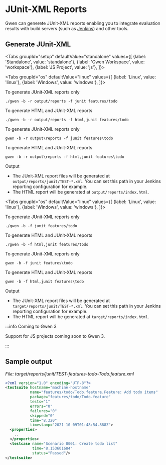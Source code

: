 

# JUnit-XML Reports

Gwen can generete JUnit-XML reports enabling you to integrate evaluation results with build servers (such as [Jenkins](https://www.jenkins.io/)) and other tools.

## Generate JUnit-XML

<Tabs
  groupId="setup"
  defaultValue="standalone"
  values={[
    {label: 'Standalone', value: 'standalone'},
    {label: 'Gwen Workspace', value: 'workspace'},
    {label: 'JS Project', value: 'js'},
  ]}>

<TabItem value="standalone">

<Tabs
  groupId="os"
  defaultValue="linux"
  values={[
    {label: 'Linux', value: 'linux'},
    {label: 'Windows', value: 'windows'},
  ]}>

<TabItem value="linux">

To generate JUnit-XML reports only

```shell
./gwen -b -r output/reports -f junit features/todo
```

To generate HTML and JUnit-XML reports

```shell
./gwen -b -r output/reports -f html,junit features/todo
```

</TabItem>

<TabItem value="windows">

To generate JUnit-XML reports only

```shell
gwen -b -r output\reports -f junit features\todo
```

To generate HTML and JUnit-XML reports

```shell
gwen -b -r output\reports -f html,junit features\todo
```

</TabItem>

</Tabs>

<p>Output</p>

- The JUnit-XML report files will be generated at <code>output/reports/junit/TEST-*.xml</code>. You can set this path in your Jenkins reporting configuration for example.
- The HTML report will be generated at <code>output/reports/index.html</code>.

</TabItem>

<TabItem value="workspace">

<Tabs
  groupId="os"
  defaultValue="linux"
  values={[
    {label: 'Linux', value: 'linux'},
    {label: 'Windows', value: 'windows'},
  ]}>

<TabItem value="linux">

To generate JUnit-XML reports only

```shell
./gwen -b -f junit features/todo
```

To generate HTML and JUnit-XML reports

```shell
./gwen -b -f html,junit features/todo
```

</TabItem>

<TabItem value="windows">

To generate JUnit-XML reports only

```shell
gwen -b -f junit features\todo
```

To generate HTML and JUnit-XML reports

```shell
gwen -b -f html,junit features\todo
```

</TabItem>

</Tabs>

<p>Output</p>

- The JUnit-XML report files will be generated at <code>target/reports/junit/TEST-*.xml</code>. You can set this path in your Jenkins reporting configuration for example.
- The HTML report will be generated at <code>target/reports/index.html</code>.

</TabItem>

<TabItem value="js">

:::info Coming to Gwen 3

Support for JS projects coming soon to Gwen 3.

:::

</TabItem>

</Tabs>

## Sample output

*File: target/reports/junit/TEST-features-todo-Todo.feature.xml*
```xml
<?xml version="1.0" encoding="UTF-8"?>
<testsuite hostname="machine-hostname" 
           name="features/todo/Todo.feature.Feature: Add todo items" 
           package="features/todo/Todo.feature" 
           tests="1" 
           errors="0" 
           failures="0" 
           skipped="0" 
           time="8.320" 
           timestamp="2021-10-09T01:48:54.888Z">
  <properties>
    ..
  </properties>
  <testcase name="Scenario 0001: Create todo list" 
            time="8.153601684" 
            status="Passed"/>
</testsuite>
```
